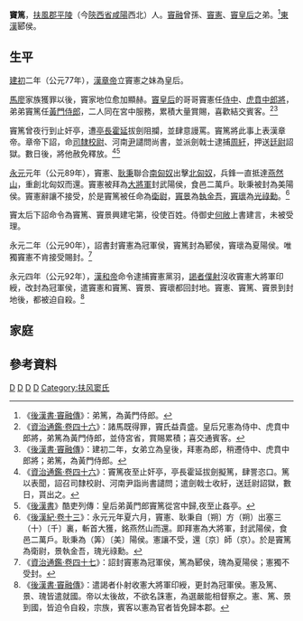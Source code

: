 '''竇篤'''{{BD|？||92年||catIdx=D}}，[[扶風郡|扶風郡]][[平陵|平陵]]（今[[陝西省|陝西省]][[咸陽|咸陽]]西北）人。[[竇融|竇融]]曾孫、[[竇憲|竇憲]]、[[章德竇皇后|竇皇后]]之弟。<ref>《[[:s:後漢書/卷23|後漢書·竇融傳]]》：弟篤，為黃門侍郎。</ref>[[東漢|東漢]]郾侯。

==生平==
[[建初_(東漢)|建初]]二年（公元77年），[[漢章帝|漢章帝]]立竇憲之妹為皇后。

[[馬廖|馬廖]]家族獲罪以後，竇家地位愈加顯赫。[[章德竇皇后|竇皇后]]的哥哥竇憲任[[侍中|侍中]]、[[虎賁中郎將|虎賁中郎將]]，弟弟竇篤任[[黃門侍郎|黃門侍郎]]，二人同在宮中服務，累積大量賞賜，喜歡結交賓客。<ref>《[[:s:資治通鑑/卷046|資治通鑑·卷四十六]]》：諸馬既得罪，竇氏益貴盛。皇后兄憲為侍中、虎賁中郎將，弟篤為黃門侍郎，並侍宮省，賞賜累積；喜交通賓客。</ref><ref>《[[:s:後漢書/卷23|後漢書·竇融傳]]》：建初二年，女弟立為皇後，拜憲為郎，稍遷侍中、虎賁中郎將；弟篤，為黃門侍郎。</ref>

竇篤曾夜行到止奸亭，遭[[亭長|亭長]][[霍延|霍延]]拔劍阻攔，並肆意謾罵。竇篤將此事上表漢章帝。章帝下詔，命[[司隸校尉|司隸校尉]]、河南[[尹|尹]]譴問尚書，並派劍戟士逮捕[[周紆|周紆]]，押送[[廷尉|廷尉]]詔獄。數日後，將他赦免釋放。<ref>《[[:s:資治通鑑/卷046|資治通鑑·卷四十六]]》：竇篤夜至止奸亭，亭長霍延拔劍擬篤，肆詈恣口。篤以表聞，詔召司隸校尉、河南尹詣尚書譴問；遣劍戟士收紆，送廷尉詔獄，數日，貰出之。</ref><ref>《[[後漢書|後漢書]]》酷吏列傳：皇后弟黃門郎竇篤從宮中歸,夜至止姦亭。</ref>

[[永元_(東漢)|永元]]元年（公元89年），竇憲、[[耿秉|耿秉]]聯合[[南匈奴|南匈奴]]出擊[[北匈奴|北匈奴]]，兵鋒一直抵達[[燕然山|燕然山]]，重創北匈奴而還。竇憲被拜為[[大將軍|大將軍]]封武陽侯，食邑二萬戶。耿秉被封為美陽侯。竇憲辭讓不接受，於是竇篤被任命為[[衛尉|衛尉]]，[[竇景|竇景]]為[[執金吾|執金吾]]，[[竇瓌|竇瓌]]為[[光祿勳|光祿勳]]。<ref>《[[:s:後漢紀/卷13|後漢紀·卷十三]]》：永元元年夏六月，竇憲、耿秉自〔朔〕方（朔）出塞三（十）〔千〕裏，斬首大獲，銘燕然山而還。即拜憲為大將軍，封武陽侯，食邑二萬戶。耿秉為（筭）〔美〕陽侯。憲讓不受，還〔京〕師（京）。於是竇篤為衛尉，景執金吾，瑰光祿勳。</ref>

竇太后下詔命令為竇篤、竇景興建宅第，役使百姓。侍御史[[何敞|何敞]]上書建言，未被受理。

永元二年（公元90年），詔書封竇憲為冠軍侯，竇篤封為郾侯，竇瓌為夏陽侯。唯獨竇憲不肯接受賜封。<ref>《[[:s:資治通鑑/卷047|資治通鑑·卷四十七]]》：詔封竇憲為冠軍侯，篤為郾侯，瑰為夏陽侯；憲獨不受封。</ref>

永元四年（公元92年），[[漢和帝|漢和帝]]命令逮捕竇憲黨羽，[[謁者|謁者]][[僕射|僕射]]沒收竇憲大將軍印綬，改封為冠軍侯，遣竇憲和竇篤、竇景、竇瓌都回封地。竇憲、竇篤、竇景到封地後，都被迫自殺。<ref>《[[:s:後漢書/卷23|後漢書·竇融傳]]》：遣謁者仆射收憲大將軍印綬，更封為冠軍侯。憲及篤、景、瑰皆遣就國。帝以太後故，不欲名誅憲，為選嚴能相督察之。憲、篤、景到國，皆迫令自殺，宗族，賓客以憲為官者皆免歸本郡。</ref>

==家庭==
{{main|扶風竇氏世系圖}}
==參考資料==
{{Reflist}}
[[Category:竇姓|D]]
[[Category:咸陽人|D]]
[[Category:東漢外戚|D]]
[[Category:漢朝被賜死人物|D]]
[[Category:扶风窦氏|Category:扶风窦氏]]